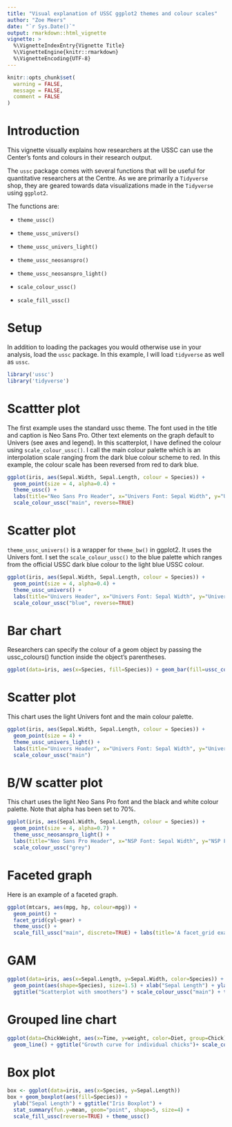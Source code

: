 ```yaml
---
title: "Visual explanation of USSC ggplot2 themes and colour scales"
author: "Zoe Meers"
date: "`r Sys.Date()`"
output: rmarkdown::html_vignette
vignette: >
  %\VignetteIndexEntry{Vignette Title}
  %\VignetteEngine{knitr::rmarkdown}
  %\VignetteEncoding{UTF-8}
---
```


```r
knitr::opts_chunk$set(
  warning = FALSE,
  message = FALSE,
  comment = FALSE
)
```

# Introduction

This vignette visually explains how researchers at the USSC can use the Center's fonts and colours in their research output. 

The `ussc` package comes with several functions that will be useful for quantitative researchers at the Centre. As we are primarily a `Tidyverse` shop, they are geared towards data visualizations made in the `Tidyverse` using `ggplot2`.  

The functions are:

* `theme_ussc()`

* `theme_ussc_univers()`

* `theme_ussc_univers_light()`

* `theme_ussc_neosanspro()`

* `theme_ussc_neosanspro_light()`

* `scale_colour_ussc()`

* `scale_fill_ussc()`


# Setup
In addition to loading the packages you would otherwise use in your analysis, load the `ussc` package. In this example, I will load `tidyverse` as well as `ussc`.

```r
library('ussc')
library('tidyverse')
```

# Scattter plot

The first example uses the standard ussc theme. The font used in the title and caption is Neo Sans Pro. Other text elements on the graph default to Univers (see axes and legend). In this scatterplot, I have defined the colour using `scale_colour_ussc()`. I call the main colour palette which is an interpolation scale ranging from the dark blue colour scheme to red. In this example, the colour scale has been reversed from red to dark blue.

```r
ggplot(iris, aes(Sepal.Width, Sepal.Length, colour = Species)) + 
  geom_point(size = 4, alpha=0.4) +  
  theme_ussc() + 
  labs(title="Neo Sans Pro Header", x="Univers Font: Sepal Width", y="Univers Font: Sepal Length", caption = "The data is from the Iris R package and is an example.") + 
  scale_colour_ussc("main", reverse=TRUE) 
```

# Scatter plot

`theme_ussc_univers()` is a wrapper for `theme_bw()` in ggplot2. It uses the Univers font. I set the `scale_colour_ussc()` to the blue palette which ranges from the official USSC dark blue colour to the light blue USSC colour.

```r
ggplot(iris, aes(Sepal.Width, Sepal.Length, colour = Species)) + 
  geom_point(size = 4, alpha=0.4) +  
  theme_ussc_univers() + 
  labs(title="Univers Header", x="Univers Font: Sepal Width", y="Univers Font: Sepal Length", caption = "The data is from the Iris R package and is an example.") + 
  scale_colour_ussc("blue", reverse=TRUE)
```

# Bar chart

Researchers can specify the colour of a geom object by passing the ussc_colours() function inside the object's parentheses.
```r
ggplot(data=iris, aes(x=Species, fill=Species)) + geom_bar(fill=ussc_colours("light blue")) + xlab("Species") +  ylab("Count") + ggtitle("Bar plot of Sepal Length") + theme_ussc()  
```


# Scatter plot

This chart uses the light Univers font and the main colour palette.

```r
ggplot(iris, aes(Sepal.Width, Sepal.Length, colour = Species)) + 
  geom_point(size = 4) +  
  theme_ussc_univers_light() + 
  labs(title="Univers Header", x="Univers Font: Sepal Width", y="Univers Font: Sepal Length", caption = "The data is from the Iris R package and is an example.") + 
  scale_colour_ussc("main") 
```

# B/W scatter plot

This chart uses the light Neo Sans Pro font and the black and white colour palette. Note that alpha has been set to 70%.

```r
ggplot(iris, aes(Sepal.Width, Sepal.Length, colour = Species)) + 
  geom_point(size = 4, alpha=0.7) +
  theme_ussc_neosanspro_light() + 
  labs(title="Neo Sans Pro Header", x="NSP Font: Sepal Width", y="NSP Font: Sepal Length", caption = "The data is from the Iris R package and is an example.") + 
  scale_colour_ussc("grey")
```

# Faceted graph

Here is an example of a faceted graph. 

```r
ggplot(mtcars, aes(mpg, hp, colour=mpg)) + 
  geom_point() + 
  facet_grid(cyl~gear) + 
  theme_ussc() + 
  scale_fill_ussc("main", discrete=TRUE) + labs(title='A facet_grid example')
```

# GAM 
```r
ggplot(data=iris, aes(x=Sepal.Length, y=Sepal.Width, color=Species)) + 
  geom_point(aes(shape=Species), size=1.5) + xlab("Sepal Length") + ylab("Sepal Width") + 
  ggtitle("Scatterplot with smoothers") + scale_colour_ussc("main") + theme_ussc() + geom_smooth(method="gam", formula= y~s(x, bs="cs"))
```

# Grouped line chart 
```r
ggplot(data=ChickWeight, aes(x=Time, y=weight, color=Diet, group=Chick)) +
  geom_line() + ggtitle("Growth curve for individual chicks")+ scale_colour_ussc("light") + theme_ussc()
```


# Box plot 

```r
box <- ggplot(data=iris, aes(x=Species, y=Sepal.Length))
box + geom_boxplot(aes(fill=Species)) + 
  ylab("Sepal Length") + ggtitle("Iris Boxplot") +
  stat_summary(fun.y=mean, geom="point", shape=5, size=4) +
  scale_fill_ussc(reverse=TRUE) + theme_ussc()
```

